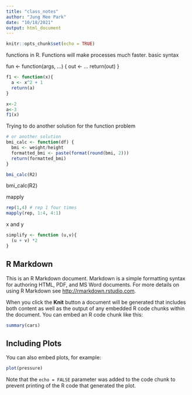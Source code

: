 ```yaml
---
title: "class_notes"
author: "Jung Mee Park"
date: "10/18/2021"
output: html_document
---
```


```r
knitr::opts_chunk$set(echo = TRUE)
```
functions in R. Functions will make processes much faster. 
basic syntax

fun <- function(args, ...) {
  out <- ...
  return(out)
}

```r
f1 <- function(x){
  a <- x^2 + 1
  return(a)
}

x<-2
a<-3
f1(x)
```
Trying to do another solution for the function problem

```r
# or another solution
bmi_calc <- function(df) {
  bmi <- weight/height
  formatted_bmi <- paste(format(round(bmi, 2)))
  return(formatted_bmi)
}

bmi_calc(R2)
```

bmi_calc(R2)

mapply 
```r
rep(1,4) # rep 1 four times
mapply(rep, 1:4, 4:1)

```
x and y 
```r
simplify <- function (u,v){
  (u + v) *2
}
```

## R Markdown

This is an R Markdown document. Markdown is a simple formatting syntax for authoring HTML, PDF, and MS Word documents. For more details on using R Markdown see <http://rmarkdown.rstudio.com>.

When you click the **Knit** button a document will be generated that includes both content as well as the output of any embedded R code chunks within the document. You can embed an R code chunk like this:

```r
summary(cars)
```

## Including Plots

You can also embed plots, for example:

```r
plot(pressure)
```

Note that the `echo = FALSE` parameter was added to the code chunk to prevent printing of the R code that generated the plot.
